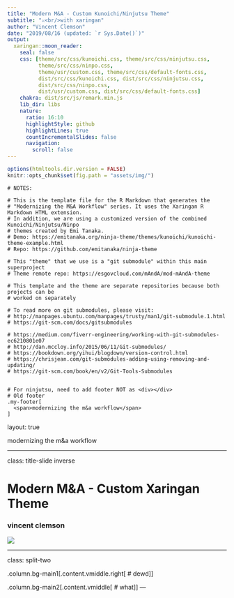 ```yaml
---
title: "Modern M&A - Custom Kunoichi/Ninjutsu Theme"
subtitle: "⚔<br/>with xaringan"
author: "Vincent Clemson"
date: "2019/08/16 (updated: `r Sys.Date()`)"
output:
  xaringan::moon_reader:
    seal: false
    css: [theme/src/css/kunoichi.css, theme/src/css/ninjutsu.css,
          theme/src/css/ninpo.css,
          theme/usr/custom.css, theme/src/css/default-fonts.css,
          dist/src/css/kunoichi.css, dist/src/css/ninjutsu.css,
          dist/src/css/ninpo.css,
          dist/usr/custom.css, dist/src/css/default-fonts.css]
    chakra: dist/src/js/remark.min.js
    lib_dir: libs
    nature:
      ratio: 16:10
      highlightStyle: github
      highlightLines: true
      countIncrementalSlides: false
      navigation:
        scroll: false
---
```


```r
options(htmltools.dir.version = FALSE)
knitr::opts_chunk$set(fig.path = "assets/img/")
```

```asis
# NOTES:

# This is the template file for the R Markdown that generates the
# "Modernizing the M&A Workflow" series. It uses the Xaringan R Markdown HTML extension.
# In addition, we are using a customized version of the combined Kunoichi/Ninjutsu/Ninpo
# themes created by Emi Tanaka.
# Demo: https://emitanaka.org/ninja-theme/themes/kunoichi/kunoichi-theme-example.html 
# Repo: https://github.com/emitanaka/ninja-theme

# This "theme" that we use is a "git submodule" within this main superproject 
# Theme remote repo: https://esgovcloud.com/mAndA/mod-mAndA-theme

# This template and the theme are separate repositories because both projects can be 
# worked on separately

# To read more on git submodules, please visit:
# http://manpages.ubuntu.com/manpages/trusty/man1/git-submodule.1.html
# https://git-scm.com/docs/gitsubmodules

# https://medium.com/fiverr-engineering/working-with-git-submodules-ec6210801e07
# http://dan.mccloy.info/2015/06/11/Git-submodules/
# https://bookdown.org/yihui/blogdown/version-control.html
# https://chrisjean.com/git-submodules-adding-using-removing-and-updating/
# https://git-scm.com/book/en/v2/Git-Tools-Submodules


# For ninjutsu, need to add footer NOT as <div></div>
# Old footer  
.my-footer[
  <span>modernizing the m&a workflow</span>
]
```

layout: true

<p class="my-footer"><span>modernizing the m&a workflow</span></p>

---

class: title-slide inverse

<h1 class="title">Modern M&A - Custom Xaringan Theme</h1>

<h3 class="author">vincent clemson</h3>

<img class="topic" src="assets/img/rmarkdown.png">


---

class: split-two

.column.bg-main1[.content.vmiddle.right[
# dewd
]]

.column.bg-main2[.content.vmiddle[
# what
]]
---